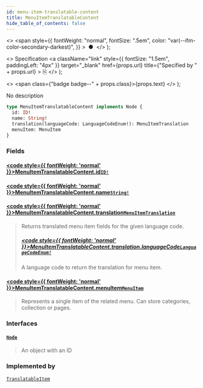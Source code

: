 ```yaml
---
id: menu-item-translatable-content
title: MenuItemTranslatableContent
hide_table_of_contents: false
---
```


  <>
    <span
      style={{
        fontWeight: "normal",
        fontSize: ".5em",
        color: "var(--ifm-color-secondary-darkest)",
      }}
    >
      &nbsp;●&nbsp;
    </span>
  </>
);

  <>
    Specification
    <a
      className="link"
      style={{ fontSize: "1.5em", paddingLeft: "4px" }}
      target="\_blank"
      href={props.url}
      title={"Specified by " + props.url}
    >
      ⎘
    </a>
  </>
);

  <>
    <span class={"badge badge--" + props.class}>{props.text}</span>
  </>
);

No description

```graphql
type MenuItemTranslatableContent implements Node {
  id: ID!
  name: String!
  translation(languageCode: LanguageCodeEnum!): MenuItemTranslation
  menuItem: MenuItem
}
```

### Fields

#### [<code style={{ fontWeight: 'normal' }}>MenuItemTranslatableContent.<b>id</b></code>](#)<Bullet />[`ID!`](../../api-reference/scalars/id) <Badge class="secondary" text="non-null"/> <Badge class="secondary" text="scalar"/>

>

#### [<code style={{ fontWeight: 'normal' }}>MenuItemTranslatableContent.<b>name</b></code>](#)<Bullet />[`String!`](../../api-reference/scalars/string) <Badge class="secondary" text="non-null"/> <Badge class="secondary" text="scalar"/>

>

#### [<code style={{ fontWeight: 'normal' }}>MenuItemTranslatableContent.<b>translation</b></code>](#)<Bullet />[`MenuItemTranslation`](../../api-reference/objects/menu-item-translation) <Badge class="secondary" text="object"/>

> Returns translated menu item fields for the given language code.
>
> ##### [<code style={{ fontWeight: 'normal' }}>MenuItemTranslatableContent.translation.<b>languageCode</b></code>](#)<Bullet />[`LanguageCodeEnum!`](../../api-reference/enums/language-code-enum) <Badge class="secondary" text="non-null"/> <Badge class="secondary" text="enum"/>
>
> A language code to return the translation for menu item.

#### [<code style={{ fontWeight: 'normal' }}>MenuItemTranslatableContent.<b>menuItem</b></code>](#)<Bullet />[`MenuItem`](../../api-reference/objects/menu-item) <Badge class="secondary" text="object"/>

> Represents a single item of the related menu. Can store categories, collection or pages.

### Interfaces

#### [`Node`](../../api-reference/interfaces/node) <Badge class="secondary" text="interface"/>

> An object with an ID

### Implemented by

[`TranslatableItem`](../../api-reference/unions/translatable-item) <Badge class="secondary" text="union"/>
